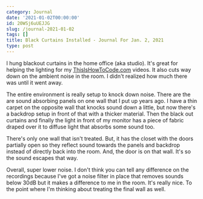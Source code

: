 ```yaml
---
category: Journal
date: '2021-01-02T00:00:00'
id: 20WSj6uUEJJG
slug: /journal-2021-01-02
tags: []
title: Black Curtains Installed - Journal For Jan. 2, 2021
type: post
---
```


I hung blackout curtains in the home office (aka studio). It's great for helping the lighting for my [ThisIsHowToCode.com](https://www.thisishowtocode.com) videos. It also cuts way down on the ambient noise in the room. I didn't realized how much there was until it went away. 

The entire environment is really setup to knock down noise. There are the are sound absorbing panels on one wall that I put up years ago. I have a thin carpet on the opposite wall that knocks sound down a little, but now there's a backdrop setup in front of that with a thicker material. Then the black out curtains and finally the light in front of my monitor has a piece of fabric draped over it to diffuse light that absorbs some sound too. 

There's only one wall that isn't treated. But, it has the closet with the doors partially open so they reflect sound towards the panels and backdrop instead of directly back into the room. And, the door is on that wall. It's  so the sound escapes that way. 

Overall, super lower noise. I don't think you can tell any difference on the recordings because I've got a noise filter in place that removes sounds below 30dB but it makes a difference to me in the room. It's really nice. To the point where I'm thinking about treating the final wall as well.